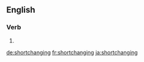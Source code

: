 {{also|short-changing|short changing}}
==English==

===Verb===
{{head|en|present participle}}

# {{present participle of|shortchange|lang=en|nocat=1}}

[[de:shortchanging]]
[[fr:shortchanging]]
[[ja:shortchanging]]